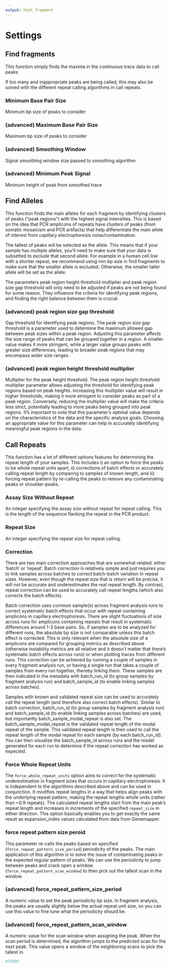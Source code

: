 ```yaml
---
output: html_fragment
---
```

# Settings

## Find fragments
This function simply finds the maxima in the continuous trace data to call peaks

If too many and inappropriate peaks are being called, this may also be solved with the different repeat calling algorithms in call repeats.

### Minimum Base Pair Size	
Minimum bp size of peaks to consider

### (advanced) Maximum Base Pair Size	
Maximum bp size of peaks to consider

### (advanced) Smoothing Window
Signal smoothing window size passed to smoothing algorithm

### (advanced) Minimum Peak Signal	
Minimum height of peak from smoothed trace

## Find Alleles
This function finds the main alleles for each fragment by identifying clusters of peaks ("peak regions") with the highest signal intensities. This is based on the idea that PCR amplicons of repeats have clusters of peaks (from somatic mosaicism and PCR artifacts) that help differentiate the main allele of interest from capillary electrophoresis noise/contamination.

The tallest of peaks will be selected as the allele. This means that if your sample has multiple alleles, you'll need to make sure that your data is subsetted to exclude that second allele. For example in a human cell line with a shorter repeat, we recommend using min bp size in find fragments to make sure that the smaller allele is excluded. Otherwise, the smaller taller allele will be set as the allele.

The parameters peak region height threshold multiplier and peak region size gap threshold will only need to be adjusted if peaks are not being found for some reason. They influence the criteria for identifying peak regions, and finding the right balance between them is crucial.

### (advanced) peak region size gap threshold	
Gap threshold for identifying peak regions. The peak region size gap threshold is a parameter used to determine the maximum allowed gap between peak sizes within a peak region. Adjusting this parameter affects the size range of peaks that can be grouped together in a region. A smaller value makes it more stringent, while a larger value groups peaks with greater size differences, leading to broader peak regions that may encompass wider size ranges.

### (advanced) peak region height threshold multiplier	
Multiplier for the peak height threshold. The peak region height threshold multiplier parameter allows adjusting the threshold for identifying peak regions based on peak heights. Increasing this multiplier value will result in higher thresholds, making it more stringent to consider peaks as part of a peak region. Conversely, reducing the multiplier value will make the criteria less strict, potentially leading to more peaks being grouped into peak regions. It's important to note that this parameter's optimal value depends on the characteristics of the data and the specific analysis goals. Choosing an appropriate value for this parameter can help in accurately identifying meaningful peak regions in the data.

## Call Repeats
This function has a lot of different options features for determining the repeat length of your samples. This includes i) an option to force the peaks to be whole repeat units apart, ii) corrections of batch effects or accurately calling repeat length by comparing to samples of known length, and iii) forcing repeat pattern by re-calling the peaks to remove any contaminating peaks or shoulder-peaks.
 
### Assay Size Without Repeat	
An integer specifying the assay size without repeat for repeat calling. This is the length of the sequence flanking the repeat in the PCR product.

### Repeat Size   	
An integer specifying the repeat size for repeat calling.

### Correction

There are two main correction approaches that are somewhat related: either 'batch' or 'repeat'. Batch correction is relatively simple and just requires you to link samples across batches to correct batch-batch variation in repeat sizes. However, even though the repeat size that is return will be precise, it will not be accurate and underestimates the real repeat length. By contrast, repeat correction can be used to accurately call repeat lengths (which also corrects the batch effects).
 
Batch correction uses common sample(s) across fragment analysis runs to correct systematic batch effects that occur with repeat-containing amplicons in capillary electrophoresis. There are slight fluctuations of size across runs for amplicons containing repeats that result in systematic differences around 1-3 base pairs. So, if samples are to be analyzed for different runs, the absolute bp size is not comparable unless this batch effect is corrected. This is only relevant when the absolute size of a amplicons are compared for grouping metrics as described above (otherwise instability metrics are all relative and it doesn’t matter that there’s systematic batch effects across runs) or when plotting traces from different runs. This correction can be achieved by running a couple of samples in every fragment analysis run, or having a single run that takes a couple of samples from every run together, thereby linking them. These samples are then indicated in the metadata with batch_run_id (to group samples by fragment analysis run) and batch_sample_id (to enable linking samples across batches).
 
Samples with known and validated repeat size can be used to accurately call the repeat length (and therefore also correct batch effects). Similar to batch correction, batch_run_id (to group samples by fragment analysis run) and batch_sample_id (to enable linking samples across batches) are used, but importantly batch_sample_modal_repeat is also set. The batch_sample_modal_repeat is the validated repeat length of the modal repeat of the sample. This validated repeat length is then used to call the repeat length of the modal repeat for each sample (by each batch_run_id). You can then visualize the batch_sample_id across runs and the model generated for each run to determine if the repeat correction has worked as expected.

### Force Whole Repeat Units	
The `force_whole_repeat_units` option aims to correct for the systematic underestimation in fragment sizes that occurs in capillary electrophoresis. It is independent to the algorithms described above and can be used in conjunction. It modifies repeat lengths in a way that helps align peaks with the underlying repeat pattern, making the repeat lengths whole units (rather than ~0.9 repeats). The calculated repeat lengths start from the main peak's repeat length and increases in increments of the specified `repeat_size` in either direction. This option basically enables you to get exactly the same result as expansion_index values calculated from data from Genemapper.

### force repeat pattern size peroid
This parameter re-calls the peaks based on specified (`force_repeat_pattern_size_period`) periodicity of the peaks. The main application of this algorithm is to solve the issue of contaminating peaks in the expected regular pattern of peaks. We can use the periodicity to jump between peaks and crack open a window (`force_repeat_pattern_scan_window`) to then pick out the tallest scan in the window.

### (advanced) force_repeat_pattern_size_period	
A numeric value to set the peak periodicity bp size. In fragment analysis, the peaks are usually slightly below the actual repeat unit size, so you can use this value to fine tune what the periodicity should be.


### (advanced) force_repeat_pattern_scan_window
A numeric value for the scan window when assigning the peak. When the scan period is determined, the algorithm jumps to the predicted scan for the next peak. This value opens a window of the neighboring scans to pick the tallest in.






```r
#TOODO



```
